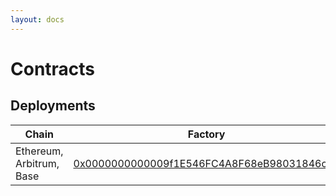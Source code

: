 ```yaml
---
layout: docs
---
```


# Contracts

## Deployments

Chain           | Factory                                 | Implementation                          | Commit
----------------|-----------------------------------------|-----------------------------------------|------------------------------------------
Ethereum, Arbitrum, Base | [0x0000000000009f1E546FC4A8F68eB98031846cb8](https://etherscan.io/address/0x0000000000009f1E546FC4A8F68eB98031846cb8#code) | [0x0000000000002259DC557B2D35A3Bbbf3A70eB75](https://etherscan.io/address/0x0000000000002259DC557B2D35A3Bbbf3A70eB75#code) | [ffe035982fc03887895bafde845ad17490063cdc](https://github.com/NaniDAO/Account/commit/ffe035982fc03887895bafde845ad17490063cdc)
